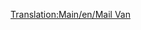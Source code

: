 [[Translation:Main/en/Mail Van]]
{{ru/Железнодорожное ТС|Picture=[[File:en/Mailvan.png|Почтовый вагон]] [[File:en/Mailvanx.png|Почтовый вагон]]
|Имя=Почтовый вагон
|НормЦена=£ 1,335 ($ 2,670)
|НормМасса=21 / 28 т
|НормЁмкость=30 мешков почты
|МоноЦена=£ 1,335 ($ 2,670)
|МоноМасса=21 / 29 т
|МоноЁмкость=35 мешков почты
|МагЦена=£ 1,335 ($ 2,670)
|МагМасса=21 / 30 т
|МагЁмкость=37 мешков почты
|Опис=Просто вагон для перевозки почты.
}}